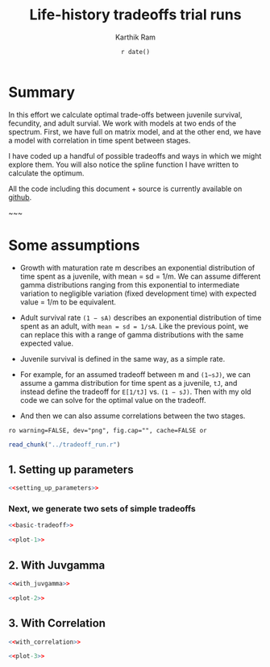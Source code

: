 % Life-history tradeoffs trial runs
% Karthik Ram
% `r date()`

# Summary
In this effort we calculate optimal trade-offs between juvenile survival, fecundity, and adult survial. We work with models at two ends of the spectrum. First, we have full on matrix model, and at the other end, we have a model with correlation in time spent between stages.

I have coded up a handful of possible tradeoffs and ways in which we might explore them. You will also notice the spline function I have written to calculate the optimum.

All the code including this document + source is currently available on [github](https://github.com/karthikram/tradeoff).

~~~

# Some assumptions
* Growth with maturation rate m describes an exponential distribution of time spent as a juvenile, with mean = sd = 1/m. We can assume different gamma distributions ranging from this exponential to intermediate variation to negligible variation (fixed development time) with expected value = 1/m to be equivalent.

* Adult survival rate `(1 − sA)` describes an exponential distribution of time spent as an adult, with `mean = sd = 1/sA`. Like the previous point, we can replace this with a range of gamma distributions with the same expected value.

* Juvenile survival is defined in the same way, as a simple rate.

* For example, for an assumed tradeoff between m and `(1−sJ)`, we can assume a gamma distribution for time spent as a juvenile, `tJ`, and instead define the tradeoff for `E[1/tJ]` vs. `(1 − sJ)`. Then with my old code we can solve for the optimal value on the tradeoff.

* And then we can also assume correlations between the two stages.

<!-- Setting up R -->
`ro warning=FALSE, dev="png", fig.cap="", cache=FALSE or`

<!-- read external r code -->
```r
read_chunk("../tradeoff_run.r")
```

## 1. Setting up parameters
```r
<<setting_up_parameters>>
```
### Next, we generate two sets of simple tradeoffs
```r
<<basic-tradeoff>>
```

```r
<<plot-1>>
```


## 2. With Juvgamma
```r
<<with_juvgamma>>
```

```r
<<plot-2>>
```

## 3.  With Correlation
```r
<<with_correlation>>
```
```r
<<plot-3>>
```



